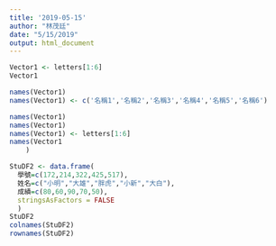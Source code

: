 ```yaml
---
title: '2019-05-15'
author: "林茂廷"
date: "5/15/2019"
output: html_document
---
```


```r
Vector1 <- letters[1:6]
Vector1

names(Vector1)
names(Vector1) <- c('名稱1','名稱2','名稱3','名稱4','名稱5','名稱6')

names(Vector1)
names(Vector1) 
names(Vector1) <- letters[1:6]
names(Vector1
    )


```
```r
StuDF2 <- data.frame(
  學號=c(172,214,322,425,517),
  姓名=c("小明","大雄","胖虎","小新","大白"),
  成績=c(80,60,90,70,50),
  stringsAsFactors = FALSE
  )
StuDF2 
colnames(StuDF2) 
rownames(StuDF2)
```

